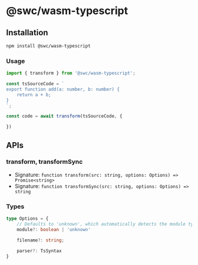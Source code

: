 # @swc/wasm-typescript

## Installation

```bash
npm install @swc/wasm-typescript
```

### Usage

```typescript
import { transform } from '@swc/wasm-typescript';

const tsSourceCode = `
export function add(a: number, b: number) {
    return a + b;
}
`;

const code = await transform(tsSourceCode, {

})
```

## APIs

### transform, transformSync

- Signature: `function transform(src: string, options: Options) => Promise<string>`
- Signature: `function transformSync(src: string, options: Options) => string`

### Types

```typescript
type Options = {
    // Defaults to 'unknown', which automatically detects the module type.
    module?: boolean | 'unknown'

    filename?: string;

    parser?: TsSyntax
}
```
